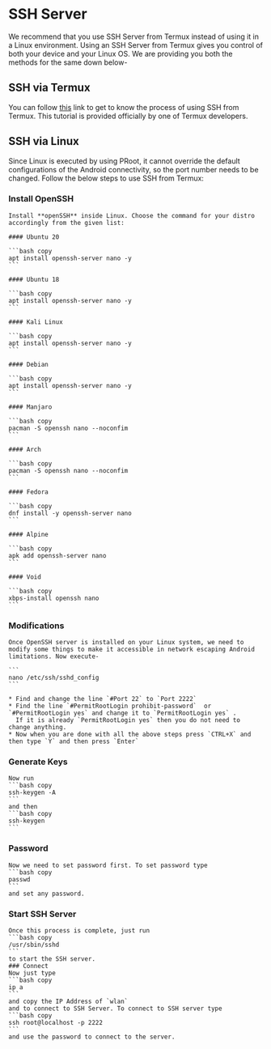 
# SSH Server
We recommend that you use SSH Server from Termux instead of using it in a Linux environment. Using an SSH Server from
Termux gives you control of both your device and your Linux OS. We are providing you both the methods for the same down
below-

## SSH via Termux

You can follow [this](https://glow.li/technology/2015/11/06/run-an-ssh-server-on-your-android-with-termux/) link to get
to know the process of using SSH from Termux. This tutorial is provided officially by one of Termux developers.

## SSH via Linux

Since Linux is executed by using PRoot, it cannot override the default configurations of the Android connectivity, so
the port number needs to be changed. Follow the below steps to use SSH from Termux:
<Steps>
### Install OpenSSH
    Install **openSSH** inside Linux. Choose the command for your distro accordingly from the given list:
  
    #### Ubuntu 20
    
    ```bash copy
    apt install openssh-server nano -y
    ```

    #### Ubuntu 18
    
    ```bash copy
    apt install openssh-server nano -y
    ```

    #### Kali Linux
    
    ```bash copy
    apt install openssh-server nano -y
    ```

    #### Debian
    
    ```bash copy
    apt install openssh-server nano -y
    ```

    #### Manjaro
    
    ```bash copy
    pacman -S openssh nano --noconfim
    ```

    #### Arch
    
    ```bash copy
    pacman -S openssh nano --noconfim
    ```

    #### Fedora
    
    ```bash copy
    dnf install -y openssh-server nano
    ```

    #### Alpine
    
    ```bash copy
    apk add openssh-server nano
    ```

    #### Void
    
    ```bash copy
    xbps-install openssh nano
    ```

### Modifications
    Once OpenSSH server is installed on your Linux system, we need to modify some things to make it accessible in network escaping Android limitations. Now execute-
    
    ```
    nano /etc/ssh/sshd_config 
    ```
    
    * Find and change the line `#Port 22` to `Port 2222`
    * Find the line `#PermitRootLogin prohibit-password`  or `#PermitRootLogin yes` and change it to `PermitRootLogin yes` .
      If it is already `PermitRootLogin yes` then you do not need to change anything.
    * Now when you are done with all the above steps press `CTRL+X` and then type `Y` and then press `Enter`
### Generate Keys
    Now run
    ```bash copy
    ssh-keygen -A
    ```
    and then
    ```bash copy
    ssh-keygen
    ```
### Password
    Now we need to set password first. To set password type
    ```bash copy
    passwd
    ```
    and set any password.
### Start SSH Server
    Once this process is complete, just run
    ```bash copy
    /usr/sbin/sshd
    ```
    to start the SSH server.
    ### Connect
    Now just type
    ```bash copy
    ip a
    ```
    and copy the IP Address of `wlan`
    and to connect to SSH Server. To connect to SSH server type
    ```bash copy
    ssh root@localhost -p 2222
    ```
    and use the password to connect to the server.

</Steps>